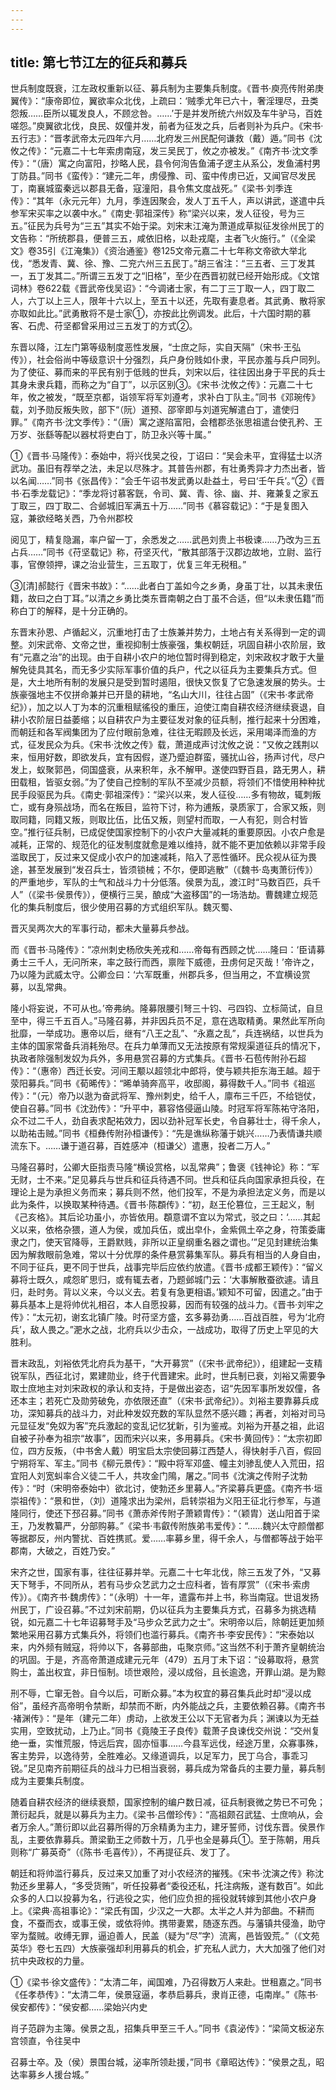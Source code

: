 ```yaml
---
---
---
```

title: 第七节江左的征兵和募兵
---



世兵制度既衰，江左政权重新以征、募兵制为主要集兵制度。《晋书·庾亮传附弟庚翼传》：“康帝即位，翼欲率众北伐，上疏曰：‘贼季尤年已六十，奢淫理尽，丑类怨叛……臣所以辄发良人，不顾忿咎。……’于是并发所统六州奴及车牛驴马，百姓嗟怨。”庾翼欲北伐，良民、奴僮并发，前者为征发之兵，后者则补为兵户。《宋书·五行志》：“晋孝武帝太元四年六月……北府发三州民配何谦救（戴）遁。”同书《沈攸之传》：“元嘉二十七年索虏南寇，发三吴民丁，攸之亦被发。”《南齐书·沈文季传》：“（唐）寓之向富阳，抄略人民，县令何洵告鱼浦子逻主从系公，发鱼浦村男丁防县。”同书《蛮传》：“建元二年，虏侵豫、司、蛮中传虏已近，又闻官尽发民丁，南襄城蛮秦远以郡县无备，寇潼阳，县令焦文度战死。”《梁书·刘季连传》：“其年（永元元年）九月，季连因聚会，发人丁五千人，声以讲武，遂遣中兵参军宋买率之以袭中水。”《南史·郭祖深传》称“梁兴以来，发人征役，号为三五。”征民为兵号为“三五”其实不始于梁。刘宋末江淹为萧道成草拟征发徐州民丁的文告称：“所统郡县，便普三五，咸依旧格，以赴戎麾，主者飞火施行。”（《全梁文》卷35引《江淹集》）《资治通鉴》卷125文帝元嘉二十七年称文帝欲大举北伐，“悉发青、冀、徐、豫、二兖六州三五民丁。”胡三省注：“三五者、三丁发其一，五丁发其二。”所谓三五发丁之“旧格”，至少在西晋初就已经开始形成。《文馆词林》卷622载《晋武帝伐吴诏》：“今调诸士家，有二丁三丁取一人，四丁取二人，六丁以上三人，限年十六以上，至五十以还，先取有妻息者。其武勇、散将家亦取如此比。”武勇散将不是士家①，亦按此比例调发。此后，十六国时期的慕客、石虎、苻坚都曾采用过三五发丁的方式②。

东晋以降，江左门第等级制度恶性发展，“士庶之际，实自天隔”（宋书·王弘传》），社会俗尚中等级意识十分强烈，兵户身份贱如仆隶，平民亦羞与兵户同列。为了使征、募而来的平民有别于低贱的世兵，刘宋以后，往往因出身于平民的兵士其身未隶兵籍，而称之为“自丁”，以示区别③。《宋书·沈攸之传》：元嘉二十七年，攸之被发，“既至京都，诣领军将军刘遵考，求补白丁队主。”同书《邓琬传》载，刘予勋反叛失败，部下“（阮）道预、邵宰即与刘道宪解遣白丁，遣使归罪。”《南齐书·沈文季传》：“（唐）寓之遂陷富阳，会稽郡丞张思祖遣台使孔矜、王万岁、张繇等配以器杖将吏白丁，防卫永兴等十属。”

①《晋书·马隆传》：泰始中，将兴伐吴之役，丁诏曰：“吴会未平，宜得猛士以济武功。虽旧有荐举之法，未足以尽殊才。其普告州郡，有壮勇秀异才力杰出者，皆以名闻……”同书《张昌传》：“会壬午诏书发武勇以赴益土，号曰‘壬午兵’。”②《晋书·石季龙载记》：“季龙将讨慕客皝，令司、冀、青、徐、幽、并、雍兼复之家五丁取三，四丁取二、合邺城旧军满五十万……”同书《慕容载记》：“于是复图入寇，兼欲经略关西，乃令州郡校

阅见丁，精复隐漏，率户留一丁，余悉发之……武邑刘贵上书极谏……乃改为三五占兵……”同书《苻坚载记》称，苻坚灭代，“散其部落于汉郡边故地，立尉、监行事，官僚领押，课之治业营生，三五取丁，优复三年无税租。”

③[清]郝懿行《晋宋书故》：“……此者白丁盖如今之乡勇，身虽丁壮，以其未隶伍籍，故曰之白丁耳。”以清之乡勇比类东晋南朝之白丁虽不合适，但“以未隶伍籍”而称白丁的解释，是十分正确的。

东晋末孙恩、卢循起义，沉重地打击了士族兼并势力，土地占有关系得到一定的调整。刘宋武帝、文帝之世，重视抑制士族豪强，集权朝廷，巩固自耕小农阶层，致有“元嘉之治”的出现。由于自耕小农户的地位暂时得到稳定，刘宋政权才敢于大量解免徒具其名，而无多少实际军事价值的兵户，代之以征兵为主要集兵方式。但是，大土地所有制的发展只是受到暂时遏阻，很快又恢复了它急速发展的势头。士族豪强地主不仅拼命兼并已开垦的耕地，“名山大川，往往占固”（《宋书·孝武帝纪》），加之以人丁为本的沉重租赋徭役的重压，迫使江南自耕农经济继续衰退，自耕小农阶层日益萎缩；以自耕农户为主要征发对象的征兵制，推行起来十分困难，而朝廷和各军阀集团为了应付眼前急难，往往无暇顾及长远，采用竭泽而渔的方式，征发民众为兵。《宋书·沈攸之传》载，萧道成声讨沈攸之说：“又攸之践荆以来，恒用好数，即欲发兵，宜有因假，遂乃蹙迫群蛮，骚扰山谷，扬声讨代，尽户发上，蚁聚郭邑，伺国盛衰，从来积年，永不解甲。遂使四野百县，路无男人，耕田载租，皆驱女弱。”为了使自己控制的军队不至减少员额，将领们不惜使用种种扰民手段驱民为兵。《南史·郭祖深传》：“梁兴以来，发人征役……多有物故，辄刺叛亡，或有身殒战场，而名在叛目，监符下讨，称为逋叛，录质家丁，合家又叛，则取同籍，同籍又叛，则取比伍，比伍又叛，则望村而取，一人有犯，则合村皆空。”推行征兵制，已成促使国家控制下的小农户大量减耗的重要原因。小农户愈是减耗，正常的、规范化的征发制度就愈是难以维持，就不能不更加依赖以非常手段滥取民丁，反过来又促成小农户的加速减耗，陷入了恶性循环。民众视从征为畏途，甚至发展到“发召兵士，皆须锁械；不尔，便即逃散”（《魏书·岛夷萧衍传》）的严重地步，军队的士气和战斗力十分低落。侯景为乱，渡江时“马数百匹，兵千人”（《梁书·侯景传》），便横行三吴，酿成“大盗移国”的一场浩劫。曹魏建立规范化的集兵制度后，很少使用召募的方式组织军队。魏灭蜀、

晋灭吴两次大的军事行动，都未大量募兵参战。

而《晋书·马隆传》：“凉州刺史杨欣失羌戎和……帝每有西顾之忧……隆曰：‘臣请募勇士三千人，无问所来，率之鼓行而西，禀陛下威德，丑虏何足灭哉！’帝许之，乃以隆为武威太守。公卿佥曰：‘六军既重，州郡兵多，但当用之，不宜横设赏募，以乱常典。

隆小将妄说，不可从也。’帝弗纳。隆募限腰引弩三十钧、弓四钧、立标简试，自旦至中，得三千五百人。”马隆召募，并非因兵员不足，意在选取精勇。果然此军所向批靡，一举成功。惠帝以后，继有“八王之乱”、“永嘉之乱”，兵连祸结，以世兵为主体的国家常备兵消耗殆尽。在兵力单薄而又无法按原有常规渠道征兵的情况下，执政者除强制发奴为兵外，多用悬赏召募的方式集兵。《晋书·石苞传附孙石超传》：“（惠帝）西迁长安。河间王颙以超领北中郎将，使与颖共拒东海王越。超于荥阳募兵。”同书《荀晞传》：“晞单骑奔高平，收邸阁，募得数千人。”同书《祖巡传》：“（元）帝乃以逖为奋武将军、豫州刺史，给千人，廪布三千匹，不给铠仗，使自召募。”同书《沈劲传》：“升平中，慕容恪侵逼山陵。时冠军将军陈祐守洛阳，众不过二千人，劲自表求配祐效力，因以劲补冠军长史，令自募壮士，得千余人，以助祐击贼。”同书《桓彝传附孙桓谦传》：“先是谯纵称藩于姚兴……乃表情谦共顺流东下。……谦于道召募，百姓感冲（桓谦父）遣惠，投者二万人。”

马隆召募时，公卿大臣指责马隆“横设赏格，以乱常典”；鲁褒《钱神论》称：“军无财，士不来。”足见募兵与世兵和征兵待遇不同。世兵和征兵向国家承担兵役，在理论上是为承担义务而来；募兵则不然，他们投军，不是为承担法定义务，而是以此为条件，以换取某种待遇。《晋书·陈頵传》：“初，赵王伦篡位，三王起义，制《己亥格》。其后论功虽小，亦皆依用。頵意谓不宜以为常式，驳之曰：‘……其起义以来，依格杂猥，道人为侯，或加兵伍，或出皁仆，金紫佩土卒之身，符策委庸隶之门，使天官降辱，王爵默贱，非所以正皇纲重名器之谓也。’”足见封建统治集因为解救眼前急难，常以十分优厚的条件悬赏募集军队。募兵有相当的人身自由，不同于征兵，更不同于世兵，战事完毕后应依约放遣。《晋书·成都王颖传》：“留义募将士既久，咸怨旷思归，或有辄去者，乃题邺城门云：‘大事解散蚕欲遽。请且归，赴时务。背以义来，今以义去。若复有急更相语。’颖知不可留，因遣之。”由于募兵基本上是将帅优礼相召，本人自愿投募，因而有较强的战斗力。《晋书·刘牢之传》：“太元初，谢玄北镇广陵。时苻坚方盛，玄多募劲勇……百战百胜，号为‘北府兵’，敌人畏之。”淝水之战，北府兵以少击众，一战成功，取得了历史上罕见的大胜利。

晋末政乱，刘裕依凭北府兵为基干，“大开募赏”（《宋书·武帝纪》），组建起一支精锐军队，西征北讨，累建勋业，终于代晋建宋。此时，世兵制已衰，刘裕又需要争取士庶地主对刘宋政权的承认和支持，于是做出姿态，诏“先因军事所发奴僮，各还本主；若死亡及勋劳破免，亦依限还直”（《宋书·武帝纪》）。刘裕主要靠募兵成功，深知募兵的战斗力，对此种发奴充数的军队显然不感兴趣；再者，刘裕对司马元显征发“免奴为客”充兵激起的变乱记忆犹新，引为鉴戒。刘裕为开基之祖，此诏自被子孙奉为祖宗“故事”，因而宋兴以来，多用募兵。《宋书·黄回传》：“太宗初即位，四方反叛，（中书舍人戴）明宝启太宗使回募江西楚人，得快射手八百，假回宁朔将军、军主。”同书《柳元景传》：“殿中将军邓盛、幢主刘骖乱使人入荒田，招宜阳人刘宽虯率合义徒二千人，共攻金门隝，屠之。”同书《沈演之传附子沈勃传》：“时（宋明帝泰始中）欲北讨，使勃还乡里募人。”齐梁募兵更盛。《南齐书·垣崇祖传》：“景和世，（刘）道隆求出为梁州，启转崇祖为义阳王征北行参军，与道隆同行，使还下邳召募。”同书《萧赤斧传附子萧颖胄传》：“（颖胄）送山阳首于梁王，乃发教纂严，分部购募。”《梁书·韦叡传附族弟韦爱传》：“……魏兴太守颜僧都等据郡反，州内警扰、百姓携贰。爱……率募乡里，得千余人，与僧都等战于始平郡南，大破之，百姓乃安。”

宋齐之世，国家有事，往往征募并举。元嘉二十七年北伐，除三五发了外，“又募天下弩手，不同所从，若有马步众艺武力之士应科者，皆有厚赏”（《宋书·索虏传》）。《南齐书·魏虏传》：“（永明）十一年，遣露布并上书，称当南寇。世诅发扬州民丁，广设召募。”不过刘宋前期，仍以征兵为主要集兵方式，召募多为挑选精锐，如元嘉二十七年诏募弩手及“马步众艺武力之士”。宋明帝以后，除朝廷更加频繁地采用召募方式集兵外，将领们也滥行募兵。《南齐书·李安民传》：“宋泰始以来，内外频有贼寇，将帅以下，各募部曲，屯聚京师。”这当然不利于萧齐皇朝统治的巩固。于是，齐高帝萧道成建元元年（479）五月丁未下诏：“设募取将，悬赏购士，盖出权宜，非日恒制。顷世艰险，浸以成俗，且长逾逸，开罪山湖。是为黥

刑不辱，亡窜无咎。自今以后，可断众募。”本为权宜的募召集兵此时却“浸以成俗”，虽经齐高帝明令禁断，却禁而不断，内外能战之兵，主要依赖召募。《南齐书·褚渊传》：“是年（建元二年）虏动，上欲发王公以下无官者为兵；渊谏以为无益实用，空致扰动，上乃止。”同书《竟陵王子良传》载萧子良谏伐交州说：“交州复绝一垂，实惟荒服，恃远后宾，固亦恒事……今县军远伐，经途万里，众寡事殊，客主势异，以逸待劳，全胜难必。又缘道调兵，以足军力，民丁乌合，事乖习锐。”足见南齐前期征兵的战斗力已相当衰弱，募兵成为常备兵的主要力量，募兵制成为主要集兵制度。

随着自耕农经济的继续衰颓，国家控制的编户数日减，征兵制衰微之势已不可免；萧衍起兵，就是以募兵为主力。《梁书·吕僧珍传》：“高祖颇召武猛、士庶响从，会者万余人。”萧衍即以此召募所得的万余精勇为主力，建牙誓师，讨伐东晋。侯景作乱，主要依靠募兵。萧梁勤王之师数十万，几乎也全是募兵①。至于陈朝，用兵则称“广募英奇”（《陈书·毛喜传》），不再提征兵、发丁了。

朝廷和将帅滥行募兵，反过来又加重了对小农经济的摧残。《宋书·沈演之传》称沈勃还乡里募人，“多受货贿”，听任投募者“委役还私，托注病叛，遂有数百”。如此众多的人口以投募为名，行逃役之实，他们应负担的摇役就转嫁到其他小农户身上。《梁典·高祖事论》：“梁氏有国，少汉之一大郡。太半之人并为部曲。不耕而食，不蚕而衣，或事王侯，或依将帅。携带妻累，随逐东西。与藩镇共侵渔，助守宰为蝥贼。收缚无罪，逼迫善人，民盖（疑为“尽”字）流离，邑皆毁荒。”（《文苑英华》卷七五四）大族豪强却利用募兵的机会，扩充私人武力，大大加强了他们对抗中央政权的力量。

①《梁书·徐文盛传》：“太清二年，闻国难，乃召得数万人来赴。世租嘉之。”同书《任孝恭传》：“太清二年，侯景寇逼，孝恭启募兵，隶肖正德，屯南岸。”《陈书·侯安都传》：“侯安都……梁始兴内史

肖子范辟为主簿。侯景之乱，招集兵甲至三千人。”同书《袁泌传》：“梁简文板泌东宫领直，令往吴中

召募士卒。及（侯）景围台城，泌率所领赴援，”同书《章昭达传》：“侯景之乱，昭达率募乡人援台城。”